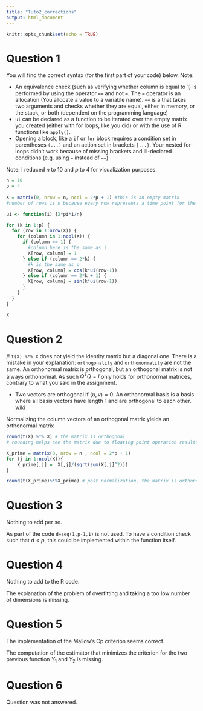 ```yaml
---
title: "Tuto2_corrections"
output: html_document
---
```


```r
knitr::opts_chunk$set(echo = TRUE)
```

# Question 1

You will find the correct syntax (for the first part of your code) below. Note:

- An equivalence check (such as verifying whether column is equal to 1) is performed by using the operator `==` and not `=`. The `=` operator is an allocation (You allocate a value to a variable name). `==` is a that takes two arguments and checks whether they are equal, either in memory, or the stack, or both (dependent on the programming language)
- `ui` can be declared as a function to be iterated over the empty matrix you created (either with for loops, like you did) or with the use of R functions like `apply()`.
- Opening a block, like a `if` or `for` block requires a condition set in parentheses `(...)` and an action set in brackets `{...}`. Your nested for-loops didn't work because of missing brackets and ill-declared conditions (e.g. using `=` instead of `==`)

Note: I reduced $n$ to 10 and $p$ to 4 for visualization purposes.

```r

n = 10
p = 4
  
X = matrix(0, nrow = n, ncol = 2*p + 1) #this is an empty matrix
#number of rows is n because every row represents a time point for the same cell

ui <- function(i) {2*pi*i/n}

for (k in 1:p) {
  for (row in 1:nrow(X)) {
    for (column in 1:ncol(X)) {
      if (column == 1) {
        #column here is the same as j 
        X[row, column] = 1
      } else if (column == 2*k) {
        #k is the same as p
        X[row, column] = cos(k*ui(row-1))
      } else if (column == 2*k + 1) {
        X[row, column] = sin(k*ui(row-1))
      }
    }
  }
}

X

```

# Question 2

/!\ `t(X) %*% X` does not yield the identity matrix but a diagonal one. There is a mistake in your explanation: `orthogonality` and `orthonormality` are not the same. An orthonormal matrix is orthogonal, but an orthogonal matrix is not always orthonormal. As such $Q^TQ=I$ only holds for orthonormal matrices, contrary to what you said in the assignment.

- Two vectors are orthogonal if $⟨ u , v ⟩ = 0$. An orthonormal basis is a basis where all basis vectors have length 1 and are orthogonal to each other. [wiki](https://en.wikipedia.org/wiki/Linear_algebra)

Normalizing the column vectors of an orthogonal matrix yields an orthonormal matrix

```r

round(t(X) %*% X) # the matrix is orthogonal
# rounding helps see the matrix due to floating point operation results

```

```r

X_prime = matrix(0, nrow = n , ncol = 2*p + 1) 
for (j in 1:ncol(X)){ 
    X_prime[,j] =  X[,j]/(sqrt(sum(X[,j]^2)))
}

round(t(X_prime)%*%X_prime) # post normalization, the matrix is orthonormal

```


# Question 3

Nothing to add per se. 

As part of the code `d=seq(1,p-1,1)` is not used. To have a condition check such that $d < p$, this could be implemented within the function itself.

# Question 4

Nothing to add to the R code. 

The explanation of the problem of overfitting and taking a too low number of dimensions is missing.

# Question 5

The implementation of the Mallow's Cp criterion seems correct. 

The computation of the estimator that minimizes the criterion for the two previous function $Y_1$ and $Y_2$ is missing.

# Question 6

Question was not answered.